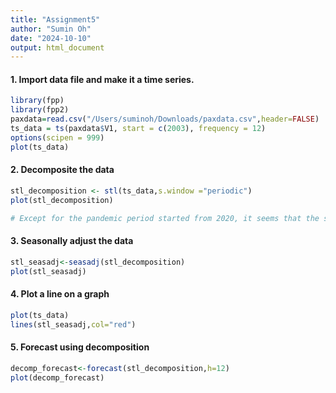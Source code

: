 ```yaml
---
title: "Assignment5"
author: "Sumin Oh"
date: "2024-10-10"
output: html_document
---
```


#### 1. Import data file and make it a time series.
```r
library(fpp)
library(fpp2)
paxdata=read.csv("/Users/suminoh/Downloads/paxdata.csv",header=FALSE)
ts_data = ts(paxdata$V1, start = c(2003), frequency = 12)
options(scipen = 999)
plot(ts_data)

```

#### 2. Decomposite the data
```r
stl_decomposition <- stl(ts_data,s.window ="periodic")
plot(stl_decomposition)

# Except for the pandemic period started from 2020, it seems that the seasonality and trend explains most of the data. From 2003 to 2019, the residual was close to 0, meaning that there was no particular external factors affecting the data.

```

#### 3. Seasonally adjust the data
```r
stl_seasadj<-seasadj(stl_decomposition)
plot(stl_seasadj)
```

#### 4. Plot a line on a graph
```r
plot(ts_data)
lines(stl_seasadj,col="red")
```

#### 5. Forecast using decomposition
```r
decomp_forecast<-forecast(stl_decomposition,h=12)
plot(decomp_forecast)
```

